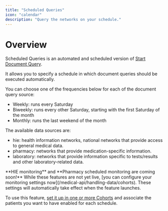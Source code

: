```yaml
---
title: "Scheduled Queries"
icon: "calendar"
description: "Query the networks on your schedule."
---
```


# Overview
Scheduled Queries is an automated and scheduled version of [Start Document Query](/medical-api/api-reference/document/start-document-query).

It allows you to specify a schedule in which document queries should be executed automatically.

You can choose one of the frequencies below for each of the document query source:
 - Weekly: runs every Saturday  
 - Biweekly: runs every other Saturday, starting with the first Saturday of the month  
 - Monthly: runs the last weekend of the month  

The available data sources are:
 - hie: health information networks, national networks that provide access to general medical data.  
 - pharmacy: networks that provide medication-specific information.  
 - laboratory: networks that provide information specific to tests/results and other laboratory-related data.  

<Info>
    **HIE monitoring** and **Pharmacy scheduled monitoring are coming soon!** While these features are not yet live, [you can configure 
    your monitoring settings now](/medical-api/handling-data/cohorts). These settings will automatically take effect when the feature launches.
</Info>


To use this feature, [set it up in one or more Cohorts](/medical-api/handling-data/cohorts) and associate the patients you want to have enabled for each schedule.

